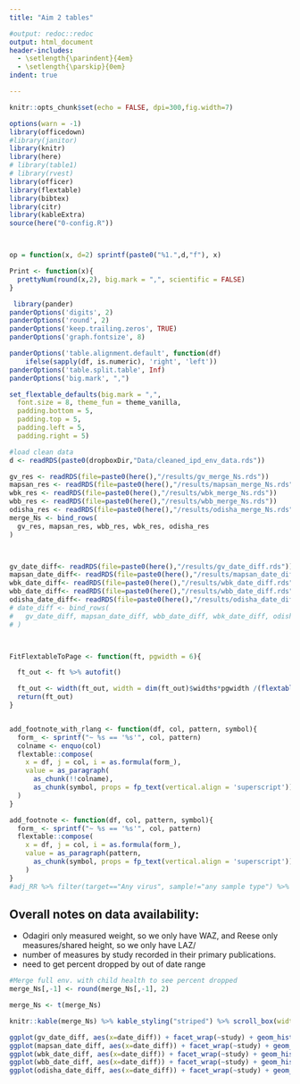 ```yaml
---
title: "Aim 2 tables"

#output: redoc::redoc
output: html_document
header-includes:
  - \setlength{\parindent}{4em}
  - \setlength{\parskip}{0em}
indent: true

---
```



```r


knitr::opts_chunk$set(echo = FALSE, dpi=300,fig.width=7)

options(warn = -1) 
library(officedown)
#library(janitor)
library(knitr)
library(here)
# library(table1)
# library(rvest)
library(officer)
library(flextable)
library(bibtex)
library(citr)
library(kableExtra)
source(here("0-config.R"))



op = function(x, d=2) sprintf(paste0("%1.",d,"f"), x) 

Print <- function(x){
  prettyNum(round(x,2), big.mark = ",", scientific = FALSE)
}

 library(pander)
panderOptions('digits', 2)
panderOptions('round', 2)
panderOptions('keep.trailing.zeros', TRUE)
panderOptions('graph.fontsize', 8)

panderOptions('table.alignment.default', function(df)
    ifelse(sapply(df, is.numeric), 'right', 'left'))
panderOptions('table.split.table', Inf)
panderOptions('big.mark', ",")

set_flextable_defaults(big.mark = ",", 
  font.size = 8, theme_fun = theme_vanilla,
  padding.bottom = 5, 
  padding.top = 5,
  padding.left = 5,
  padding.right = 5)

#load clean data
d <- readRDS(paste0(dropboxDir,"Data/cleaned_ipd_env_data.rds"))

gv_res <- readRDS(file=paste0(here(),"/results/gv_merge_Ns.rds"))
mapsan_res <- readRDS(file=paste0(here(),"/results/mapsan_merge_Ns.rds"))
wbk_res <- readRDS(file=paste0(here(),"/results/wbk_merge_Ns.rds"))
wbb_res <- readRDS(file=paste0(here(),"/results/wbb_merge_Ns.rds"))
odisha_res <- readRDS(file=paste0(here(),"/results/odisha_merge_Ns.rds"))
merge_Ns <- bind_rows(
  gv_res, mapsan_res, wbb_res, wbk_res, odisha_res
)



gv_date_diff<- readRDS(file=paste0(here(),"/results/gv_date_diff.rds"))
mapsan_date_diff<- readRDS(file=paste0(here(),"/results/mapsan_date_diff.rds"))
wbk_date_diff<- readRDS(file=paste0(here(),"/results/wbk_date_diff.rds"))
wbb_date_diff<- readRDS(file=paste0(here(),"/results/wbb_date_diff.rds"))
odisha_date_diff<- readRDS(file=paste0(here(),"/results/odisha_date_diff.rds"))
# date_diff <- bind_rows(
#   gv_date_diff, mapsan_date_diff, wbb_date_diff, wbk_date_diff, odisha_date_diff
# )



FitFlextableToPage <- function(ft, pgwidth = 6){

  ft_out <- ft %>% autofit()

  ft_out <- width(ft_out, width = dim(ft_out)$widths*pgwidth /(flextable_dim(ft_out)$widths))
  return(ft_out)
}


add_footnote_with_rlang <- function(df, col, pattern, symbol){
  form_ <- sprintf("~ %s == '%s'", col, pattern)
  colname <- enquo(col)
  flextable::compose(
    x = df, j = col, i = as.formula(form_), 
    value = as_paragraph(
      as_chunk(!!colname), 
      as_chunk(symbol, props = fp_text(vertical.align = 'superscript')))
  ) 
}

add_footnote <- function(df, col, pattern, symbol){
  form_ <- sprintf("~ %s == '%s'", col, pattern)
  flextable::compose(
    x = df, j = col, i = as.formula(form_), 
    value = as_paragraph(pattern,
      as_chunk(symbol, props = fp_text(vertical.align = 'superscript')))
    ) 
}
#adj_RR %>% filter(target=="Any virus", sample!="any sample type") %>% select(sample, target, RR, ci.lb, ci.ub, study, a,b,c,d) %>% arrange(sample) %>% as.data.frame()


```


## Overall notes on data availability:

  - Odagiri only measured weight, so we only have WAZ, and Reese only measures/shared height, so we only have LAZ/ 
  - number of measures by study recorded in their primary publications. 
  - need to get percent dropped by out of date range
  


```r

#Merge full env. with child health to see percent dropped 
merge_Ns[,-1] <- round(merge_Ns[,-1], 2)

merge_Ns <- t(merge_Ns)

```


```r
knitr::kable(merge_Ns) %>% kable_styling("striped") %>% scroll_box(width = "100%")
```


```r

ggplot(gv_date_diff, aes(x=date_diff)) + facet_wrap(~study) + geom_histogram()
ggplot(mapsan_date_diff, aes(x=date_diff)) + facet_wrap(~study) + geom_histogram()
ggplot(wbk_date_diff, aes(x=date_diff)) + facet_wrap(~study) + geom_histogram()
ggplot(wbb_date_diff, aes(x=date_diff)) + facet_wrap(~study) + geom_histogram()
ggplot(odisha_date_diff, aes(x=date_diff)) + facet_wrap(~study) + geom_histogram()


```

